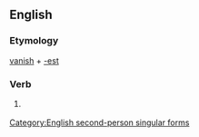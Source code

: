 ==English==

===Etymology===
[[vanish]] + [[-est]]

===Verb===
{{infl|en|verb form}}

# {{archaic}} {{form of|Second-person singular simple present form|vanish}}

[[Category:English second-person singular forms]]